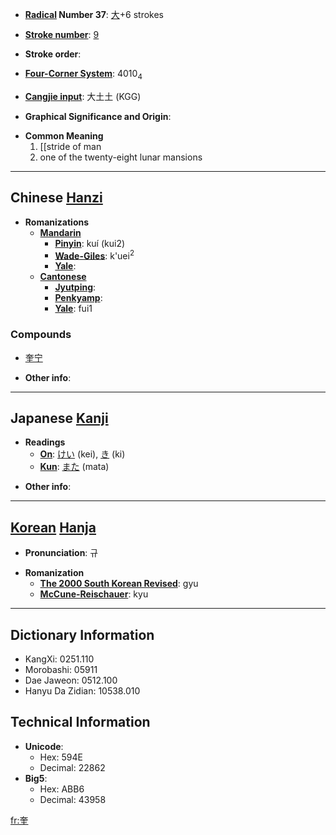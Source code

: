 * '''[[Wiktionary:Chinese radical index| Radical]] Number 37''': [[Wiktionary:Chinese radical index 大|大]]+6 strokes

* '''[[Wiktionary:Chinese total strokes index|Stroke number]]''': [[Wiktionary:Chinese total strokes index 9|9]]

* '''Stroke order''': 

* '''[[Wiktionary:Chinese four corner index|Four-Corner System]]''': 4010<sub>4</sub>

* '''[[Wiktionary:Chinese Cangjie index|Cangjie input]]''': 大土土 (KGG)

* '''Graphical Significance and Origin''': 

* '''Common Meaning'''
*# [[stride of man
*# one of the twenty-eight lunar mansions


----

== Chinese [[Hanzi]] ==

* '''Romanizations'''
** '''[[Mandarin]]'''
*** '''[[Pinyin]]''': kuí (kui2)
*** '''[[Wade-Giles]]''': k'uei<sup>2</sup>
*** '''[[Yale]]''': 
** '''[[Cantonese]]'''
*** '''[[Jyutping]]''':
*** '''[[Penkyamp]]''': 
*** '''[[Yale]]''': fui1

===Compounds===
*[[奎宁]]

* '''Other info''': 

----

== Japanese [[Kanji]] ==

* '''Readings'''
** '''[[On]]''': [[けい]] (kei), [[き]] (ki)
** '''[[Kun]]''': [[また]] (mata)

* '''Other info''':  

----

== [[Korean]] [[Hanja]] ==

* '''Pronunciation''': 규

* '''Romanization'''
** '''[[The 2000 South Korean Revised Romanization|The 2000 South Korean Revised]]''': gyu
** '''[[McCune-Reischauer]]''': kyu

----

== Dictionary Information ==

* KangXi: 0251.110
* Morobashi: 05911
* Dae Jaweon: 0512.100
* Hanyu Da Zidian: 10538.010

== Technical Information ==

* '''Unicode''':
** Hex: 594E
** Decimal: 22862
* '''Big5''':
** Hex: ABB6
** Decimal: 43958

[[fr:奎]]